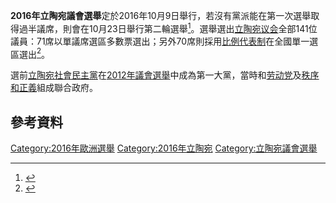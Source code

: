 {{多個問題|
{{Expand|time=2016-10-03T13:02:02+00:00}}
{{请求翻译|time=2016-10-03T13:02:02+00:00}}
}}
{{Infobox election
|election_name = 2016年立陶宛議會選舉
|country = 立陶宛
|type = parliamentary
|ongoing = no
|previous_election = 2012年立陶宛議會選舉
|previous_year = 2012
|next_election = 2020年立陶宛議會選舉
|next_year = 2020
|seats_for_election = [[立陶宛议会|立陶宛议会]]全部141席
|majority_seats = 71
|election_date = 2016年10月9日及10月23日
|turnout = 

| image1 = [[File:Ramūnas_Karbauskis_(cropped).jpg|120px]]
| leader1 = [[拉姆納斯·卡包斯基斯|拉姆納斯·卡包斯基斯]]
| party1 = [[立陶宛農民與綠人聯盟|農民與綠人聯盟]]
| color1 = BBFF02
| last_election1 = 1席，4.05%
| seats1 = 54席
| seat_change1 = {{increase}} 53
| popular_vote1 = 274,108（比例代表）
| percentage1 =	22.45%（比例代表）
| swing1 = {{increase}} 18.40%

| image2 = [[File:EPP_Summit,Brussels;_June_2015_(19146411085)_(cropped1).jpg|120px]]
| leader2 = [[格比亞魯斯·蘭斯伯格斯|格比亞魯斯·蘭斯伯格斯]]
| party2 = [[祖國聯盟－立陶宛基督教民主黨|祖國聯盟]]
| color2 = 0080FF
| last_election2 = 33席，15.75%
| seats2 = 31席
| seat_change2 = {{decrease}} 2
| popular_vote2 = 276,275（比例代表）
| percentage2 = 22.63%（比例代表）
| swing2 = {{increase}} 6.88%

| image3 = [[Image:Algirdas_Butkevičius_in_Oct,_2014.jpg|120px]]
| leader3 = [[阿尔吉尔达斯·布特凯维丘斯|阿尔吉尔达斯·布特凯维丘斯]]
| party3 = [[立陶宛社會民主黨|社會民主黨]]
| color3 = FF101A
| last_election3 = 38席，19.18%
| seats3 = 17席
| seat_change3 = {{decrease}} 21
| popular_vote3 = 183,597（比例代表）
| percentage3 = 15.04%（比例代表）
| swing3 = {{decrease}} 4.14%

| image4 = [[File:Remigijus_Šimašius_1_(cropped).JPG|120px]]
| leader4 = [[列米吉尤斯·希马修斯|列米吉尤斯·希马修斯]]
| party4 = [[立陶宛共和國自由運動|自由運動]]
| color4 = F29402
| last_election4 = 10席，8.95%
| seats4 = 14席
| seat_change4 = {{increase}} 4
| popular_vote4 = 115,361（比例代表）
| percentage4 = 9.45%（比例代表）
| swing4 = {{increase}} 0.50%

| image5 = 
| leader5 = [[瓦爾德馬·托馬舍夫斯基|瓦爾德馬·托馬舍夫斯基]]
| party5 = [[立陶宛波蘭族選舉行動|立陶宛波蘭族選舉行動]]
| color5 = FF7462
| last_election5 = 8席，6.08%
| seats5 = 8席
| seat_change5 = {{steady}} 0
| popular_vote5 = 69,810（比例代表）
| percentage5 =	5.72%（比例代表）
| swing5 = {{decrease}} 0.36%

| image6 = [[File:2009_m._Respublikos_Prezidento_rinkimai_Paksas_(cropped).jpg|120px]]
| leader6 = [[罗兰达斯·帕克萨斯|罗兰达斯·帕克萨斯]]
| party6 = [[秩序和正義|秩序和正義]]
| color6 = FFF500
| last_election6 = 11席，7.63%
| seats6 = 8席
| seat_change6 = {{decrease}} 3
| popular_vote6 = 67,817（比例代表）
| percentage6 = 5.55%（比例代表）
| swing6 = {{decrease}} 2.08%

|title                =[[立陶宛总理|总理]]
|before_election      =[[阿尔吉尔达斯·布特凯维丘斯|阿尔吉尔达斯·布特凯维丘斯]]
|before_party         =[[立陶宛社會民主黨|社會民主黨]]
|after_election       =[[薩烏留斯·思科威爾內里|薩烏留斯·思科威爾內里]]
|after_party          =無黨籍
}}

'''2016年立陶宛議會選舉'''定於2016年10月9日舉行，若沒有黨派能在第一次選舉取得過半議席，則會在10月23日舉行第二輪選舉<ref>{{cite web |url=http://www.vrk.lt/documents/10180/608073/2016_Grafikas_v1.pdf/ce8b162c-59e2-4468-a1c2-e67e9828e668 |title=2016 m. spalio 9 d. Lietuvos Respublikos Seimo rinkimų organizavimo grafikas |language=lt |trans-title=Schedule for the organization of the 9 October 2016 elections to the Seimas of the Republic of Lithuania |publisher=Central Elections Commission |access-date=13 April 2016 |archive-date=2019-09-12 |archive-url=https://web.archive.org/web/20190912102800/https://www.vrk.lt/home |dead-url=yes }}</ref>。選舉選出[[立陶宛议会|立陶宛议会]]全部141位議員：71席以單議席選區多數票選出；另外70席則採用[[比例代表制|比例代表制]]在全國單一選區選出<ref name="SeimasLaw">{{cite web |url=http://www3.lrs.lt/pls/inter3/dokpaieska.showdoc_l?p_id=483680 |title=Law on Elections to the Seimas |date=14 May 2015 |publisher=Seimas of the Republic of Lithuania |access-date=31 July 2015 |archive-date=2022-04-07 |archive-url=https://web.archive.org/web/20220407012050/https://www3.lrs.lt/pls/inter3/dokpaieska.showdoc_l?p_id=483680 }}</ref>。

選前[[立陶宛社會民主黨|立陶宛社會民主黨]]在[[2012年立陶宛議會選舉|2012年議會選舉]]中成為第一大黨，當時和[[劳动党_(立陶宛)|劳动党]]及[[秩序和正義|秩序和正義]]組成聯合政府。

==參考資料==
{{reflist}}

{{立陶宛選舉}}
[[Category:2016年歐洲選舉|Category:2016年歐洲選舉]]
[[Category:2016年立陶宛|Category:2016年立陶宛]]
[[Category:立陶宛議會選舉|Category:立陶宛議會選舉]]
